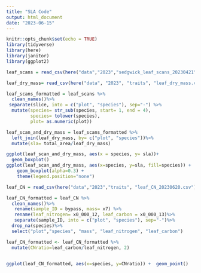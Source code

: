 ```yaml
---
title: "SLA Code"
output: html_document
date: "2023-06-15"
---
```


```r
knitr::opts_chunk$set(echo = TRUE)
library(tidyverse)
library(here)
library(janitor)
library(ggplot2)
```

```r
leaf_scans = read_csv(here("data","2023","sedgwick_leaf_scans_20230421", "Summary1.csv"))
```
```r
leaf_dry_mass= read_csv(here("data", "2023", "traits", "leaf_dry_mass.csv"))
```
```r
leaf_scans_formatted = leaf_scans %>% 
  clean_names()%>%
 separate(slice, into = c("plot", "species"), sep="-") %>%
  mutate(species= str_sub(species, start= 1, end = 4), 
         species= tolower(species), 
         plot= as.numeric(plot))

```


```r
leaf_scan_and_dry_mass = leaf_scans_formatted %>%
  left_join(leaf_dry_mass, by= c("plot", "species"))%>%
  mutate(sla= total_area/leaf_dry_mass)
```


```r
ggplot(leaf_scan_and_dry_mass, aes(x = species, y= sla))+
  geom_boxplot()
ggplot(leaf_scan_and_dry_mass, aes(x=species, y=sla, fill=species)) + 
    geom_boxplot(alpha=0.3) +
    theme(legend.position="none")

```


```r
leaf_CN = read_csv(here("data","2023","traits", "leaf_CN_20230620.csv"))
```

```r
leaf_CN_formatted = leaf_CN %>%
  clean_names()%>%
   rename(sample_ID = bypass, mass= x7) %>%
   rename(leaf_nitrogen= x0_000_12, leaf_carbon = x0_000_13)%>%
   separate(sample_ID, into = c("plot", "species"), sep="-")%>%
  drop_na(species)%>%
  select("plot","species", "mass", "leaf_nitrogen", "leaf_carbon")

```

```r
leaf_CN_formatted <- leaf_CN_formatted %>%
  mutate(CNratio=leaf_carbon/leaf_nitrogen, 2)
  
```

```r
ggplot(leaf_CN_formatted, aes(x=species, y=CNratio)) +  geom_point()

```

